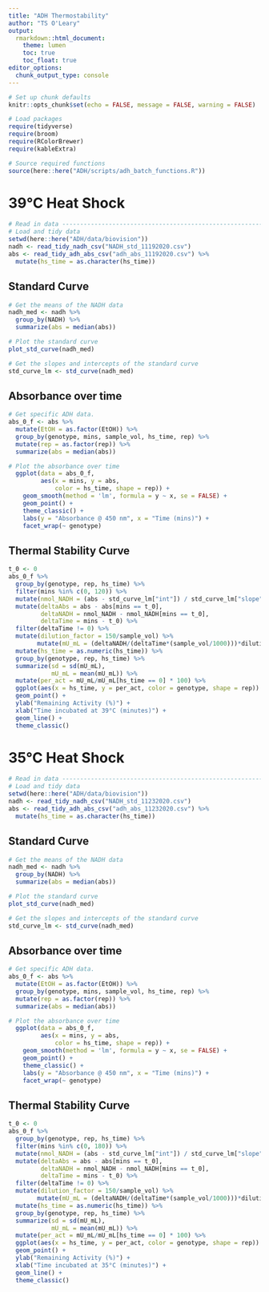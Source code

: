 ```yaml
---
title: "ADH Thermostability"
author: "TS O'Leary"
output:
  rmarkdown::html_document:
    theme: lumen
    toc: true
    toc_float: true
editor_options: 
  chunk_output_type: console
---
```


```r
# Set up chunk defaults
knitr::opts_chunk$set(echo = FALSE, message = FALSE, warning = FALSE)

# Load packages
require(tidyverse)
require(broom)
require(RColorBrewer)
require(kableExtra)

# Source required functions
source(here::here("ADH/scripts/adh_batch_functions.R"))
```

# 39°C Heat Shock

```r
# Read in data -----------------------------------------------------------------
# Load and tidy data
setwd(here::here("ADH/data/biovision"))
nadh <- read_tidy_nadh_csv("NADH_std_11192020.csv")
abs <- read_tidy_adh_abs_csv("adh_abs_11192020.csv") %>%
  mutate(hs_time = as.character(hs_time))
```

## Standard Curve

```r
# Get the means of the NADH data
nadh_med <- nadh %>%
  group_by(NADH) %>%
  summarize(abs = median(abs))

# Plot the standard curve 
plot_std_curve(nadh_med)

# Get the slopes and intercepts of the standard curve
std_curve_lm <- std_curve(nadh_med)
```

## Absorbance over time

```r
# Get specific ADH data.
abs_0_f <- abs %>%
  mutate(EtOH = as.factor(EtOH)) %>%
  group_by(genotype, mins, sample_vol, hs_time, rep) %>%
  mutate(rep = as.factor(rep)) %>%
  summarize(abs = median(abs))

# Plot the absorbance over time
  ggplot(data = abs_0_f, 
         aes(x = mins, y = abs, 
             color = hs_time, shape = rep)) +
    geom_smooth(method = 'lm', formula = y ~ x, se = FALSE) +
    geom_point() +
    theme_classic() +
    labs(y = "Absorbance @ 450 nm", x = "Time (mins)") + 
    facet_wrap(~ genotype)
```

## Thermal Stability Curve

```r
t_0 <- 0
abs_0_f %>%
  group_by(genotype, rep, hs_time) %>%
  filter(mins %in% c(0, 120)) %>%
  mutate(nmol_NADH = (abs - std_curve_lm["int"]) / std_curve_lm["slope"]) %>%
  mutate(deltaAbs = abs - abs[mins == t_0],
         deltaNADH = nmol_NADH - nmol_NADH[mins == t_0],
         deltaTime = mins - t_0) %>%
  filter(deltaTime != 0) %>%
  mutate(dilution_factor = 150/sample_vol) %>%
        mutate(mU_mL = (deltaNADH/(deltaTime*(sample_vol/1000)))*dilution_factor) %>%
  mutate(hs_time = as.numeric(hs_time)) %>%
  group_by(genotype, rep, hs_time) %>%
  summarize(sd = sd(mU_mL), 
            mU_mL = mean(mU_mL)) %>%
  mutate(per_act = mU_mL/mU_mL[hs_time == 0] * 100) %>%
  ggplot(aes(x = hs_time, y = per_act, color = genotype, shape = rep)) +
  geom_point() +
  ylab("Remaining Activity (%)") + 
  xlab("Time incubated at 39°C (minutes)") +
  geom_line() + 
  theme_classic() 
```

# 35°C Heat Shock

```r
# Read in data -----------------------------------------------------------------
# Load and tidy data
setwd(here::here("ADH/data/biovision"))
nadh <- read_tidy_nadh_csv("NADH_std_11232020.csv")
abs <- read_tidy_adh_abs_csv("adh_abs_11232020.csv") %>%
  mutate(hs_time = as.character(hs_time))
```

## Standard Curve

```r
# Get the means of the NADH data
nadh_med <- nadh %>%
  group_by(NADH) %>%
  summarize(abs = median(abs))

# Plot the standard curve 
plot_std_curve(nadh_med)

# Get the slopes and intercepts of the standard curve
std_curve_lm <- std_curve(nadh_med)
```

## Absorbance over time

```r
# Get specific ADH data.
abs_0_f <- abs %>%
  mutate(EtOH = as.factor(EtOH)) %>%
  group_by(genotype, mins, sample_vol, hs_time, rep) %>%
  mutate(rep = as.factor(rep)) %>%
  summarize(abs = median(abs))

# Plot the absorbance over time
  ggplot(data = abs_0_f, 
         aes(x = mins, y = abs, 
             color = hs_time, shape = rep)) +
    geom_smooth(method = 'lm', formula = y ~ x, se = FALSE) +
    geom_point() +
    theme_classic() +
    labs(y = "Absorbance @ 450 nm", x = "Time (mins)") + 
    facet_wrap(~ genotype)
```

## Thermal Stability Curve

```r
t_0 <- 0
abs_0_f %>%
  group_by(genotype, rep, hs_time) %>%
  filter(mins %in% c(0, 180)) %>%
  mutate(nmol_NADH = (abs - std_curve_lm["int"]) / std_curve_lm["slope"]) %>%
  mutate(deltaAbs = abs - abs[mins == t_0],
         deltaNADH = nmol_NADH - nmol_NADH[mins == t_0],
         deltaTime = mins - t_0) %>%
  filter(deltaTime != 0) %>%
  mutate(dilution_factor = 150/sample_vol) %>%
        mutate(mU_mL = (deltaNADH/(deltaTime*(sample_vol/1000)))*dilution_factor) %>%
  mutate(hs_time = as.numeric(hs_time)) %>%
  group_by(genotype, rep, hs_time) %>%
  summarize(sd = sd(mU_mL), 
            mU_mL = mean(mU_mL)) %>%
  mutate(per_act = mU_mL/mU_mL[hs_time == 0] * 100) %>%
  ggplot(aes(x = hs_time, y = per_act, color = genotype, shape = rep)) +
  geom_point() +
  ylab("Remaining Activity (%)") + 
  xlab("Time incubated at 35°C (minutes)") +
  geom_line() + 
  theme_classic() 
```

